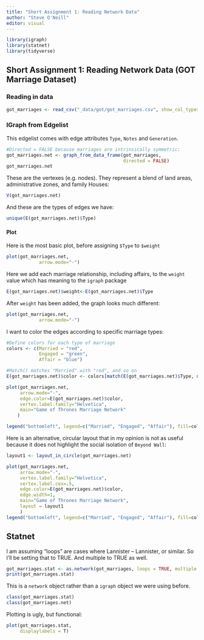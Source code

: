 ```yaml
---
title: "Short Assignment 1: Reading Network Data"
author: "Steve O'Neill"
editor: visual
---
```


```r
library(igraph)
library(statnet)
library(tidyverse)
```

## Short Assignment 1: Reading Network Data (GOT Marriage Dataset)

### Reading in data

```r
got_marriages <- read_csv("_data/got/got_marriages.csv", show_col_types = FALSE)
```

### IGraph from Edgelist

This edgelist comes with edge attributes `Type`, `Notes` and `Generation`.

```r
#Directed = FALSE because marriages are intrinsically symmetric:
got_marriages.net <- graph_from_data_frame(got_marriages,
                                           directed = FALSE)
got_marriages.net
```

These are the vertexes (e.g. nodes). They represent a blend of land areas, administrative zones, and family Houses:

```r
V(got_marriages.net)
```

And these are the types of edges we have:

```r
unique(E(got_marriages.net)$Type)
```

#### Plot

Here is the most basic plot, before assigning `$Type` to `$weight`

```r
plot(got_marriages.net,
            arrow.mode="-")
```

Here we add each marriage relationship, including affairs, to the `weight` value which has meaning to the `igraph` package

```r
E(got_marriages.net)$weight<-E(got_marriages.net)$Type
```

After `weight` has been added, the graph looks much different:

```r
plot(got_marriages.net,
            arrow.mode="-")
```

I want to color the edges according to specific marriage types:

```r
#Define colors for each type of marriage
colors <- c(Married = "red", 
            Engaged = "green", 
            Affair = "blue")

#Match() matches "Married" with "red", and so on
E(got_marriages.net)$color <- colors[match(E(got_marriages.net)$Type, names(colors))]

plot(got_marriages.net,
     arrow.mode="-",
     edge.color=E(got_marriages.net)$color,
     vertex.label.family="Helvetica",
     main="Game of Thrones Marriage Network"
    )

legend("bottomleft", legend=c("Married", "Engaged", "Affair"), fill=colors, title="Type of marriage", cex=0.8)
```

Here is an alternative, circular layout that in my opinion is not as useful because it does not highlight the social isolation of `Beyond Wall`:

```r
layout1 <- layout_in_circle(got_marriages.net)

plot(got_marriages.net,
     arrow.mode="-",
     vertex.label.family="Helvetica",
     vertex.label.cex=.5,
     edge.color=E(got_marriages.net)$color,
     edge.width=1,
     main="Game of Thrones Marriage Network",
     layout = layout1
     )
legend("bottomleft", legend=c("Married", "Engaged", "Affair"), fill=colors, title="Type of marriage", cex=0.8)
```

## Statnet

I am assuming "loops" are cases where Lannister -- Lannister, or similar. So I'll be setting that to TRUE. And multiple to TRUE as well.

```r
got_marriages.stat <- as.network(got_marriages, loops = TRUE, multiple = TRUE)
print(got_marriages.stat)
```

This is a `network` object rather than a `igraph` object we were using before.

```r
class(got_marriages.stat)
class(got_marriages.net)
```

Plotting is ugly, but functional:

```r
plot(got_marriages.stat,
     displaylabels = T)
```
